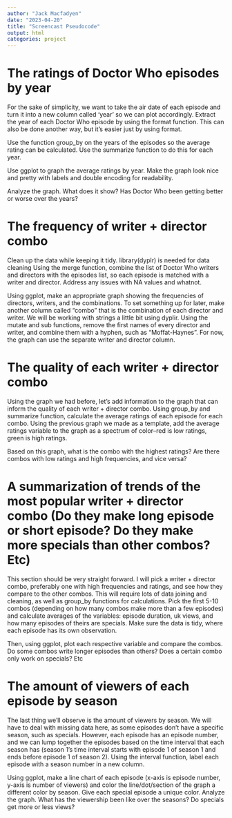 ```yaml
---
author: "Jack Macfadyen"
date: "2023-04-20"
title: "Screencast Pseudocode"
output: html
categories: project
---
```


# The ratings of Doctor Who episodes by year

For the sake of simplicity, we want to take the air date of each episode and turn it into a new column called 'year' so we can plot accordingly. Extract the year of each Doctor Who episode by using the format function. This can also be done another way, but it's easier just by using format.

Use the function group_by on the years of the episodes so the average rating can be calculated. Use the summarize function to do this for each year.

Use ggplot to graph the average ratings by year. Make the graph look nice and pretty with labels and double encoding for readability.

Analyze the graph. What does it show? Has Doctor Who been getting better or worse over the years?

# The frequency of writer + director combo

Clean up the data while keeping it tidy. library(dyplr) is needed for data cleaning Using the merge function, combine the list of Doctor Who writers and directors with the episodes list, so each episode is matched with a writer and director. Address any issues with NA values and whatnot.

Using ggplot, make an appropriate graph showing the frequencies of directors, writers, and the combinations. To set something up for later, make another column called "combo" that is the combination of each director and writer. We will be working with strings a little bit using dyplir. Using the mutate and sub functions, remove the first names of every director and writer, and combine them with a hyphen, such as "Moffat-Haynes". For now, the graph can use the separate writer and director column.

# The quality of each writer + director combo

Using the graph we had before, let's add information to the graph that can inform the quality of each writer + director combo. Using group_by and summarize function, calculate the average ratings of each episode for each combo. Using the previous graph we made as a template, add the average ratings variable to the graph as a spectrum of color--red is low ratings, green is high ratings.

Based on this graph, what is the combo with the highest ratings? Are there combos with low ratings and high frequencies, and vice versa?

# A summarization of trends of the most popular writer + director combo (Do they make long episode or short episode? Do they make more specials than other combos? Etc)

This section should be very straight forward. I will pick a writer + director combo, preferably one with high frequencies and ratings, and see how they compare to the other combos. This will require lots of data joining and cleaning, as well as group_by functions for calculations. Pick the first 5-10 combos (depending on how many combos make more than a few episodes) and calculate averages of the variables: episode duration, uk views, and how many episodes of theirs are specials. Make sure the data is tidy, where each episode has its own observation.

Then, using ggplot, plot each respective variable and compare the combos. Do some combos write longer episodes than others? Does a certain combo only work on specials? Etc

# The amount of viewers of each episode by season

The last thing we'll observe is the amount of viewers by season. We will have to deal with missing data here, as some episodes don't have a specific season, such as specials. However, each episode has an episode number, and we can lump together the episodes based on the time interval that each season has (season 1's time interval starts with episode 1 of season 1 and ends before episode 1 of season 2). Using the interval function, label each episode with a season number in a new column.

Using ggplot, make a line chart of each episode (x-axis is episode number, y-axis is number of viewers) and color the line/dot/section of the graph a different color by season. Give each special episode a unique color. Analyze the graph. What has the viewership been like over the seasons? Do specials get more or less views?
